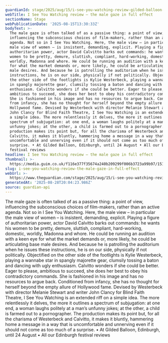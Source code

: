 ```yaml
---
guardianId: stage/2025/aug/15/i-see-you-watching-review-gilded-balloon-edinburgh
webTitle: I See You Watching review – the male gaze in full effect
sectionName: Stage
webPublicationDate: '2025-08-15T13:30:33Z'
bodyText: >-
  The male gaze is often talked of as a passive thing: a point of view,
  influencing the subconscious choices of film-makers, rather than an active
  agenda. Not so in I See You Watching. Here, the male view – in particular the
  male view of women – is insistent, demanding, explicit. Playing a figure of
  authoritarian power, actor David Calvitto barks out commands: he wants his
  women to be pretty, demure, sluttish, compliant, hard-working, domestic,
  worldly, Madonna and whore. He could be running an audition with a keen eye
  for what the market demands or, more likely, he could be articulating base
  male desires. And because he is patrolling the auditorium when he issues these
  instructions, he is on our side, physically if not politically. Objectified on
  the other side of the footlights is Kylie Westerbeck, playing a wannabe star
  in spangly majorette gear, clumsily tossing a baton and dancing with ugly
  enthusiasm. Calvitto wonders if she could be better. Eager to please,
  ambitious to succeed, she does her best to obey his contradictory commands.
  She is fashioned in his image and has no resources to argue back. Conditioned
  from infancy, she has no thought for herself beyond the empty allure of
  Hollywood fame. Devised by Westerbeck with director Melanie Stewart and writer
  John Clancy for Blind Faith Theatre, I See You Watching is an extended riff on
  a simple idea. The more relentlessly it delves, the more it outlines a
  spectrum of subjugation: at one end, a woman laughs politely at a man’s
  unfunny jokes; at the other, a child is farmed out to a pornographer. The
  production makes its point but, for all the charisma of Westerbeck and
  Calvitto, it makes it bluntly, hammering home a message in a way that is
  uncomfortable and unnerving even if it should not come as too much of a
  surprise. • At Gilded Balloon, Edinburgh, until 24 August • All our Edinburgh
  festival reviews
headline: I See You Watching review – the male gaze in full effect
thumbnail: >-
  https://media.guim.co.uk/f116e377f35674a240b209299f006b3723a99b97/1518_501_2567_2054/500.jpg
slug: i-see-you-watching-review-the-male-gaze-in-full-effect
webUrl: >-
  https://www.theguardian.com/stage/2025/aug/15/i-see-you-watching-review-gilded-balloon-edinburgh
generatedAt: '2025-08-28T20:04:23.986Z'
source: guardian-api
---
```

The male gaze is often talked of as a passive thing: a point of view, influencing the subconscious choices of film-makers, rather than an active agenda. Not so in I See You Watching. Here, the male view – in particular the male view of women – is insistent, demanding, explicit. Playing a figure of authoritarian power, actor David Calvitto barks out commands: he wants his women to be pretty, demure, sluttish, compliant, hard-working, domestic, worldly, Madonna and whore. He could be running an audition with a keen eye for what the market demands or, more likely, he could be articulating base male desires. And because he is patrolling the auditorium when he issues these instructions, he is on our side, physically if not politically. Objectified on the other side of the footlights is Kylie Westerbeck, playing a wannabe star in spangly majorette gear, clumsily tossing a baton and dancing with ugly enthusiasm. Calvitto wonders if she could be better. Eager to please, ambitious to succeed, she does her best to obey his contradictory commands. She is fashioned in his image and has no resources to argue back. Conditioned from infancy, she has no thought for herself beyond the empty allure of Hollywood fame. Devised by Westerbeck with director Melanie Stewart and writer John Clancy for Blind Faith Theatre, I See You Watching is an extended riff on a simple idea. The more relentlessly it delves, the more it outlines a spectrum of subjugation: at one end, a woman laughs politely at a man’s unfunny jokes; at the other, a child is farmed out to a pornographer. The production makes its point but, for all the charisma of Westerbeck and Calvitto, it makes it bluntly, hammering home a message in a way that is uncomfortable and unnerving even if it should not come as too much of a surprise. • At Gilded Balloon, Edinburgh, until 24 August • All our Edinburgh festival reviews
